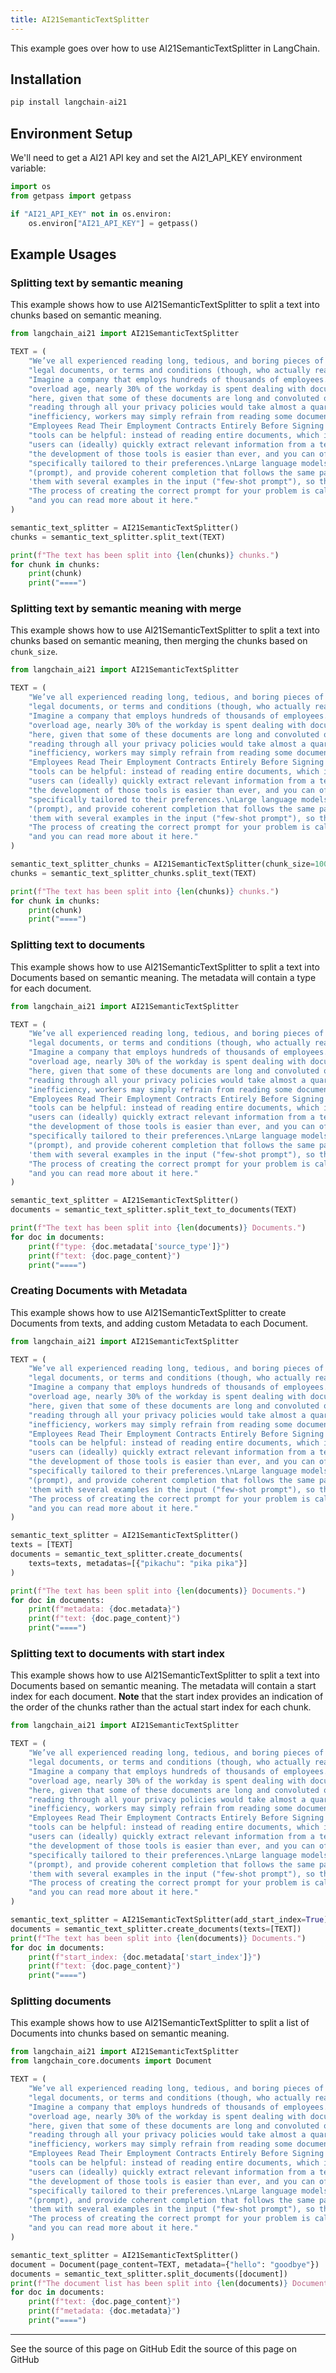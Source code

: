 ```yaml
---
title: AI21SemanticTextSplitter
---
```


This example goes over how to use AI21SemanticTextSplitter in LangChain.

## Installation

```python
pip install langchain-ai21
```

## Environment Setup

We'll need to get a AI21 API key and set the AI21_API_KEY environment variable:

```python
import os
from getpass import getpass

if "AI21_API_KEY" not in os.environ:
    os.environ["AI21_API_KEY"] = getpass()
```

## Example Usages

### Splitting text by semantic meaning

This example shows how to use AI21SemanticTextSplitter to split a text into chunks based on semantic meaning.

```python
from langchain_ai21 import AI21SemanticTextSplitter

TEXT = (
    "We’ve all experienced reading long, tedious, and boring pieces of text - financial reports, "
    "legal documents, or terms and conditions (though, who actually reads those terms and conditions to be honest?).\n"
    "Imagine a company that employs hundreds of thousands of employees. In today's information "
    "overload age, nearly 30% of the workday is spent dealing with documents. There's no surprise "
    "here, given that some of these documents are long and convoluted on purpose (did you know that "
    "reading through all your privacy policies would take almost a quarter of a year?). Aside from "
    "inefficiency, workers may simply refrain from reading some documents (for example, Only 16% of "
    "Employees Read Their Employment Contracts Entirely Before Signing!).\nThis is where AI-driven summarization "
    "tools can be helpful: instead of reading entire documents, which is tedious and time-consuming, "
    "users can (ideally) quickly extract relevant information from a text. With large language models, "
    "the development of those tools is easier than ever, and you can offer your users a summary that is "
    "specifically tailored to their preferences.\nLarge language models naturally follow patterns in input "
    "(prompt), and provide coherent completion that follows the same patterns. For that, we want to feed "
    'them with several examples in the input ("few-shot prompt"), so they can follow through. '
    "The process of creating the correct prompt for your problem is called prompt engineering, "
    "and you can read more about it here."
)

semantic_text_splitter = AI21SemanticTextSplitter()
chunks = semantic_text_splitter.split_text(TEXT)

print(f"The text has been split into {len(chunks)} chunks.")
for chunk in chunks:
    print(chunk)
    print("====")
```

### Splitting text by semantic meaning with merge

This example shows how to use AI21SemanticTextSplitter to split a text into chunks based on semantic meaning, then merging the chunks based on `chunk_size`.

```python
from langchain_ai21 import AI21SemanticTextSplitter

TEXT = (
    "We’ve all experienced reading long, tedious, and boring pieces of text - financial reports, "
    "legal documents, or terms and conditions (though, who actually reads those terms and conditions to be honest?).\n"
    "Imagine a company that employs hundreds of thousands of employees. In today's information "
    "overload age, nearly 30% of the workday is spent dealing with documents. There's no surprise "
    "here, given that some of these documents are long and convoluted on purpose (did you know that "
    "reading through all your privacy policies would take almost a quarter of a year?). Aside from "
    "inefficiency, workers may simply refrain from reading some documents (for example, Only 16% of "
    "Employees Read Their Employment Contracts Entirely Before Signing!).\nThis is where AI-driven summarization "
    "tools can be helpful: instead of reading entire documents, which is tedious and time-consuming, "
    "users can (ideally) quickly extract relevant information from a text. With large language models, "
    "the development of those tools is easier than ever, and you can offer your users a summary that is "
    "specifically tailored to their preferences.\nLarge language models naturally follow patterns in input "
    "(prompt), and provide coherent completion that follows the same patterns. For that, we want to feed "
    'them with several examples in the input ("few-shot prompt"), so they can follow through. '
    "The process of creating the correct prompt for your problem is called prompt engineering, "
    "and you can read more about it here."
)

semantic_text_splitter_chunks = AI21SemanticTextSplitter(chunk_size=1000)
chunks = semantic_text_splitter_chunks.split_text(TEXT)

print(f"The text has been split into {len(chunks)} chunks.")
for chunk in chunks:
    print(chunk)
    print("====")
```

### Splitting text to documents

This example shows how to use AI21SemanticTextSplitter to split a text into Documents based on semantic meaning. The metadata will contain a type for each document.

```python
from langchain_ai21 import AI21SemanticTextSplitter

TEXT = (
    "We’ve all experienced reading long, tedious, and boring pieces of text - financial reports, "
    "legal documents, or terms and conditions (though, who actually reads those terms and conditions to be honest?).\n"
    "Imagine a company that employs hundreds of thousands of employees. In today's information "
    "overload age, nearly 30% of the workday is spent dealing with documents. There's no surprise "
    "here, given that some of these documents are long and convoluted on purpose (did you know that "
    "reading through all your privacy policies would take almost a quarter of a year?). Aside from "
    "inefficiency, workers may simply refrain from reading some documents (for example, Only 16% of "
    "Employees Read Their Employment Contracts Entirely Before Signing!).\nThis is where AI-driven summarization "
    "tools can be helpful: instead of reading entire documents, which is tedious and time-consuming, "
    "users can (ideally) quickly extract relevant information from a text. With large language models, "
    "the development of those tools is easier than ever, and you can offer your users a summary that is "
    "specifically tailored to their preferences.\nLarge language models naturally follow patterns in input "
    "(prompt), and provide coherent completion that follows the same patterns. For that, we want to feed "
    'them with several examples in the input ("few-shot prompt"), so they can follow through. '
    "The process of creating the correct prompt for your problem is called prompt engineering, "
    "and you can read more about it here."
)

semantic_text_splitter = AI21SemanticTextSplitter()
documents = semantic_text_splitter.split_text_to_documents(TEXT)

print(f"The text has been split into {len(documents)} Documents.")
for doc in documents:
    print(f"type: {doc.metadata['source_type']}")
    print(f"text: {doc.page_content}")
    print("====")
```

### Creating Documents with Metadata

This example shows how to use AI21SemanticTextSplitter to create Documents from texts, and adding custom Metadata to each Document.

```python
from langchain_ai21 import AI21SemanticTextSplitter

TEXT = (
    "We’ve all experienced reading long, tedious, and boring pieces of text - financial reports, "
    "legal documents, or terms and conditions (though, who actually reads those terms and conditions to be honest?).\n"
    "Imagine a company that employs hundreds of thousands of employees. In today's information "
    "overload age, nearly 30% of the workday is spent dealing with documents. There's no surprise "
    "here, given that some of these documents are long and convoluted on purpose (did you know that "
    "reading through all your privacy policies would take almost a quarter of a year?). Aside from "
    "inefficiency, workers may simply refrain from reading some documents (for example, Only 16% of "
    "Employees Read Their Employment Contracts Entirely Before Signing!).\nThis is where AI-driven summarization "
    "tools can be helpful: instead of reading entire documents, which is tedious and time-consuming, "
    "users can (ideally) quickly extract relevant information from a text. With large language models, "
    "the development of those tools is easier than ever, and you can offer your users a summary that is "
    "specifically tailored to their preferences.\nLarge language models naturally follow patterns in input "
    "(prompt), and provide coherent completion that follows the same patterns. For that, we want to feed "
    'them with several examples in the input ("few-shot prompt"), so they can follow through. '
    "The process of creating the correct prompt for your problem is called prompt engineering, "
    "and you can read more about it here."
)

semantic_text_splitter = AI21SemanticTextSplitter()
texts = [TEXT]
documents = semantic_text_splitter.create_documents(
    texts=texts, metadatas=[{"pikachu": "pika pika"}]
)

print(f"The text has been split into {len(documents)} Documents.")
for doc in documents:
    print(f"metadata: {doc.metadata}")
    print(f"text: {doc.page_content}")
    print("====")
```

### Splitting text to documents with start index

This example shows how to use AI21SemanticTextSplitter to split a text into Documents based on semantic meaning. The metadata will contain a start index for each document.
**Note** that the start index provides an indication of the order of the chunks rather than the actual start index for each chunk.

```python
from langchain_ai21 import AI21SemanticTextSplitter

TEXT = (
    "We’ve all experienced reading long, tedious, and boring pieces of text - financial reports, "
    "legal documents, or terms and conditions (though, who actually reads those terms and conditions to be honest?).\n"
    "Imagine a company that employs hundreds of thousands of employees. In today's information "
    "overload age, nearly 30% of the workday is spent dealing with documents. There's no surprise "
    "here, given that some of these documents are long and convoluted on purpose (did you know that "
    "reading through all your privacy policies would take almost a quarter of a year?). Aside from "
    "inefficiency, workers may simply refrain from reading some documents (for example, Only 16% of "
    "Employees Read Their Employment Contracts Entirely Before Signing!).\nThis is where AI-driven summarization "
    "tools can be helpful: instead of reading entire documents, which is tedious and time-consuming, "
    "users can (ideally) quickly extract relevant information from a text. With large language models, "
    "the development of those tools is easier than ever, and you can offer your users a summary that is "
    "specifically tailored to their preferences.\nLarge language models naturally follow patterns in input "
    "(prompt), and provide coherent completion that follows the same patterns. For that, we want to feed "
    'them with several examples in the input ("few-shot prompt"), so they can follow through. '
    "The process of creating the correct prompt for your problem is called prompt engineering, "
    "and you can read more about it here."
)

semantic_text_splitter = AI21SemanticTextSplitter(add_start_index=True)
documents = semantic_text_splitter.create_documents(texts=[TEXT])
print(f"The text has been split into {len(documents)} Documents.")
for doc in documents:
    print(f"start_index: {doc.metadata['start_index']}")
    print(f"text: {doc.page_content}")
    print("====")
```

### Splitting documents

This example shows how to use AI21SemanticTextSplitter to split a list of Documents into chunks based on semantic meaning.

```python
from langchain_ai21 import AI21SemanticTextSplitter
from langchain_core.documents import Document

TEXT = (
    "We’ve all experienced reading long, tedious, and boring pieces of text - financial reports, "
    "legal documents, or terms and conditions (though, who actually reads those terms and conditions to be honest?).\n"
    "Imagine a company that employs hundreds of thousands of employees. In today's information "
    "overload age, nearly 30% of the workday is spent dealing with documents. There's no surprise "
    "here, given that some of these documents are long and convoluted on purpose (did you know that "
    "reading through all your privacy policies would take almost a quarter of a year?). Aside from "
    "inefficiency, workers may simply refrain from reading some documents (for example, Only 16% of "
    "Employees Read Their Employment Contracts Entirely Before Signing!).\nThis is where AI-driven summarization "
    "tools can be helpful: instead of reading entire documents, which is tedious and time-consuming, "
    "users can (ideally) quickly extract relevant information from a text. With large language models, "
    "the development of those tools is easier than ever, and you can offer your users a summary that is "
    "specifically tailored to their preferences.\nLarge language models naturally follow patterns in input "
    "(prompt), and provide coherent completion that follows the same patterns. For that, we want to feed "
    'them with several examples in the input ("few-shot prompt"), so they can follow through. '
    "The process of creating the correct prompt for your problem is called prompt engineering, "
    "and you can read more about it here."
)

semantic_text_splitter = AI21SemanticTextSplitter()
document = Document(page_content=TEXT, metadata={"hello": "goodbye"})
documents = semantic_text_splitter.split_documents([document])
print(f"The document list has been split into {len(documents)} Documents.")
for doc in documents:
    print(f"text: {doc.page_content}")
    print(f"metadata: {doc.metadata}")
    print("====")
```

---

<CardGroup cols={2}>
  <Card title="View Source" icon="eye" href="https://github.com/langchain-ai/docs/blob/main/src/oss/python/integrations/document_transformers/ai21_semantic_text_splitter.mdx">
    See the source of this page on GitHub
  </Card>
  <Card title="Edit Source" icon="pen-to-square" href="https://github.com/langchain-ai/docs/edit/main/src/oss/python/integrations/document_transformers/ai21_semantic_text_splitter.mdx">
    Edit the source of this page on GitHub
  </Card>
</CardGroup>
